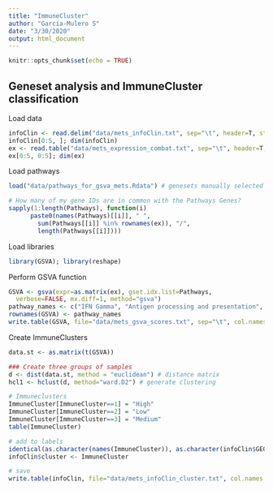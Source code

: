 ```yaml
---
title: "ImmuneCluster"
author: "García-Mulero S"
date: "3/30/2020"
output: html_document
---
```


```r
knitr::opts_chunk$set(echo = TRUE)
```

## Geneset analysis and ImmuneCluster classification

Load data  
```r
infoClin <- read.delim("data/mets_infoClin.txt", sep="\t", header=T, stringsAsFactors = F)
infoClin[0:5, ]; dim(infoClin)
ex <- read.table("data/mets_expression_combat.txt", sep="\t", header=T, stringsAsFactors = F)
ex[0:5, 0:5]; dim(ex)
```

Load pathways
```r
load("data/pathways_for_gsva_mets.Rdata") # genesets manually selected

# How many of my gene IDs are in common with the Pathways Genes?
sapply(1:length(Pathways), function(i) 
	  paste0(names(Pathways)[[i]], " ", 
		sum(Pathways[[i]] %in% rownames(ex)), "/", 
		length(Pathways[[i]])))
```


Load libraries
```r
library(GSVA); library(reshape)
```

Perform GSVA function
```r
GSVA <- gsva(expr=as.matrix(ex), gset.idx.list=Pathways, 
  verbose=FALSE, mx.diff=1, method="gsva")
pathway_names <- c("IFN Gamma", "Antigen processing and presentation", "CTLA4 Signalling", "PDL1 Signalling", "Inflammatory response Up", "Leukocyte migration", "Acute inflammatory response Up", "Chronic inflammatory response Up", "Regulation of cytokine production", "JAK/STAT signalling", "IFN Alpha", "Adaptive immune response", "Cytokine production", "Macrophage activation", "Mastocytes activation", "Myeloid cells activation", "Natural killers mediated immunity", "Cytokines production Immune response", "Myeloid leukocyte cytokines Immmune response", "Regulation of Thelp 1 Immune response", "Regulation of Type 2 Immune Response", "T cell medidated Immunity", "Tolerance Induction", "Immunoscore signature", "MHC_Class_II")
rownames(GSVA) <- pathway_names
write.table(GSVA, file="data/mets_gsva_scores.txt", sep="\t", col.names = T, row.names = T, quote=F)
```


Create ImmuneClusters
```r
data.st <- as.matrix(t(GSVA))

### Create three groups of samples 
d <- dist(data.st, method = "euclidean") # distance matrix
hcl1 <- hclust(d, method="ward.D2") # generate clustering

# Immuneclusters
ImmuneCluster[ImmuneCluster==1] = "High"
ImmuneCluster[ImmuneCluster==2] = "Low"
ImmuneCluster[ImmuneCluster==3] = "Medium"
table(ImmuneCluster)

# add to labels
identical(as.character(names(ImmuneCluster)), as.character(infoClin$GEO_ID))
infoClin$cluster <- ImmuneCluster

# save
write.table(infoClin, file="data/mets_infoClin_cluster.txt", col.names = T, row.names = T, quote=F)
```

